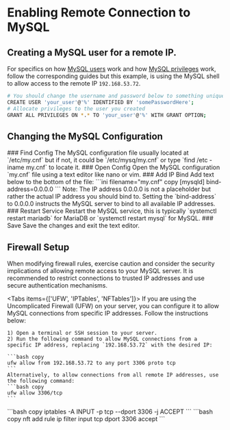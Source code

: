 
# Enabling Remote Connection to MySQL

## Creating a MySQL user for a remote IP.
For specifics on how [MySQL users](/mysql/setting-up-mysql#creating-a-mysql-user) work and how [MySQL privileges](/mysql/setting-up-mysql#setting-mysql-user-privileges) work, follow the corresponding guides but this example, is using the MySQL shell to allow access to the remote IP `192.168.53.72`.
```bash copy
# You should change the username and password below to something unique.
CREATE USER 'your_user'@'%' IDENTIFIED BY 'somePasswordHere';
# Allocate privileges to the user you created
GRANT ALL PRIVILEGES ON *.* TO 'your_user'@'%' WITH GRANT OPTION;
```

## Changing the MySQL Configuration

<Steps>
### Find Config
The MySQL configuration file usually located at `/etc/my.cnf` but if not, it could be `/etc/mysq/my.cnf` or type `find /etc -iname my.cnf` to locate it.
### Open Config
Open the MySQL configuration `my.cnf` file using a text editor like nano or vim.
### Add IP Bind
Add text below to the bottom of the file:
```ini filename="my.cnf" copy
[mysqld]
bind-address=0.0.0.0
```
Note: The IP address 0.0.0.0 is not a placeholder but rather the actual IP address you should bind to. Setting the `bind-address` to 0.0.0.0 instructs the MySQL server to bind to all available IP addresses.
### Restart Service
Restart the MySQL service, this is typically `systemctl restart mariadb` for MariaDB or `systemctl restart mysql` for MySQL.
### Save
Save the changes and exit the text editor.

</Steps>

## Firewall Setup
When modifying firewall rules, exercise caution and consider the security implications of allowing remote access to your MySQL server. It is recommended to restrict connections to trusted IP addresses and use secure authentication mechanisms.

<Tabs items={['UFW', 'IPTables', 'NFTables']}>
  <Tab>
    If you are using the Uncomplicated Firewall (UFW) on your server, you can configure it to allow MySQL connections from specific IP addresses. Follow the instructions below:

    1) Open a terminal or SSH session to your server.
    2) Run the following command to allow MySQL connections from a specific IP address, replacing `192.168.53.72` with the desired IP:

    ```bash copy
    ufw allow from 192.168.53.72 to any port 3306 proto tcp
    ```
    Alternatively, to allow connections from all remote IP addresses, use the following command:
    ```bash copy
    ufw allow 3306/tcp
    ```
  </Tab>
  <Tab>
    ```bash copy
    iptables -A INPUT -p tcp --dport 3306 -j ACCEPT
    ```
  </Tab>
  <Tab>
    ```bash copy
    nft add rule ip filter input tcp dport 3306 accept
    ```
  </Tab>
</Tabs>
